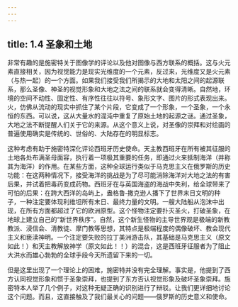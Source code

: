 ```yaml
---
---
---
```

title: 1.4 圣象和土地
---



非常有趣的是施密特关于图像学的评论以及他对图像与西方联系的概括。这与火元素直接相关，因为视觉能力是现实光维度的一个元素，反过来，光维度又是火元素（与热一起）的一个方面。如果我们接受我们所揭示的大地和太阳之间的起源联系，那么圣像、神圣的视觉形象和大地之法之间的联系就会变得清晰。自然地，环境的空间不动性、固定性、有序性往往以符号、象形文字、图片的形式表现出来。火，仿佛从流动的现实中抓住了某个片段，它变成了一个形象，一个圣象，一个永恒的东西。可以说，这从大量水的混沌中重复了原始土地的起源之谜。通过圣象，大地之法不断提醒人们关于它的来源。从这个意义上说，对圣像的崇拜和对绘画的普遍使用确实是传统的、世俗的、大陆存在的明显标志。

这种考虑有助于施密特深化评论西班牙历史使命。天主教西班牙在所有被其征服的土地各处布满圣母面容，执行着一项极其重要的任务，即通过火来抵制海洋（并称其为海洋）的作用。在某些方面，这种全球运行类似于马克思主义在俄罗斯的历史功能：在这两种情况下，接受海洋的挑战是为了尽可能消除海洋对大地之法的有害后果，并试着把毒药变成药物。西班牙在与英国海盗的海战中失利，给全球带来了可怕的后果：在跨大西洋的岛屿上，盎格鲁‑撒克逊人播下了世界末日文明的种子，一种注定要体现利维坦所有末日、最终力量的文明。一艘大陆船从泡沫中出现，在所有方面都超过了它的欧洲原型。这个怪物注定要扑灭圣火，打破圣象，在地球上建立自己的“新世界秩序”。自然，这个新生怪物的主导世界观是极端的新教教派、浸信会、清教徒、摩门教等思想，其特点是极端程度的偶像破坏、教会现代主义和亵渎神明。一个注定要失败的拉丁美洲游击队，其基础是马克思主义（原文如此！）和天主教解放神学（原文如此！！）的混合，这是西班牙征服者为了阻止大洪水而雄心勃勃的全球手段今天所遗留下来的一切。

但是这里出现了一个理论上的困难，施密特并没有完全理解。事实是，他提到了西方认同视觉形象和惯于圣象崇拜，也提到了东方否认视觉形象及破坏圣象崇拜。施密特本人举了几个例子，对这种无疑正确的识别进行了辩驳。让我们更详细地讨论这个问题。而且，这直接触及了我们最关心的问题——俄罗斯的历史意义和使命。